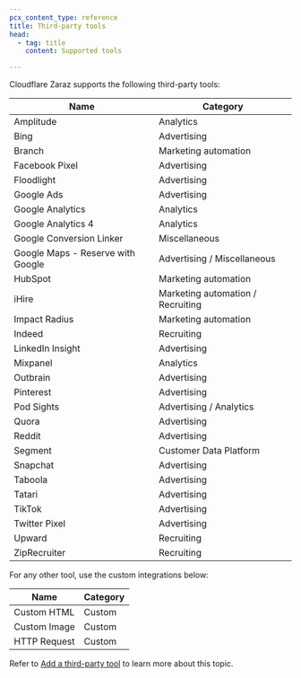 ```yaml
---
pcx_content_type: reference
title: Third-party tools
head:
  - tag: title
    content: Supported tools

---
```


Cloudflare Zaraz supports the following third-party tools:

| Name                              | Category                          |
| --------------------------------- | --------------------------------- |
| Amplitude                         | Analytics                         |
| Bing                              | Advertising                       |
| Branch                            | Marketing automation              |
| Facebook Pixel                    | Advertising                       |
| Floodlight                        | Advertising                       |
| Google Ads                        | Advertising                       |
| Google Analytics                  | Analytics                         |
| Google Analytics 4                | Analytics                         |
| Google Conversion Linker          | Miscellaneous                     |
| Google Maps - Reserve with Google | Advertising / Miscellaneous       |
| HubSpot                           | Marketing automation              |
| iHire                             | Marketing automation / Recruiting |
| Impact Radius                     | Marketing automation              |
| Indeed                            | Recruiting                        |
| LinkedIn Insight                  | Advertising                       |
| Mixpanel                          | Analytics                         |
| Outbrain                          | Advertising                       |
| Pinterest                         | Advertising                       |
| Pod Sights                        | Advertising / Analytics           |
| Quora                             | Advertising                       |
| Reddit                            | Advertising                       |
| Segment                           | Customer Data Platform            |
| Snapchat                          | Advertising                       |
| Taboola                           | Advertising                       |
| Tatari                            | Advertising                       |
| TikTok                            | Advertising                       |
| Twitter Pixel                     | Advertising                       |
| Upward                            | Recruiting                        |
| ZipRecruiter                      | Recruiting                        |

For any other tool, use the custom integrations below:

| Name         | Category |
| ------------ | -------- |
| Custom HTML  | Custom   |
| Custom Image | Custom   |
| HTTP Request | Custom   |

Refer to [Add a third-party tool](/zaraz/get-started/) to learn more about this topic.
